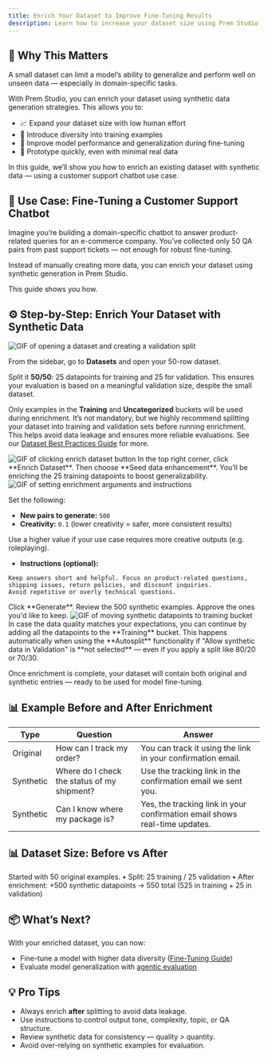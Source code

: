 ```yaml
---
title: Enrich Your Dataset to Improve Fine-Tuning Results
description: Learn how to increase your dataset size using Prem Studio's data enrichment tools for better model training and generalization.
---
```


## 🧠 Why This Matters

A small dataset can limit a model’s ability to generalize and perform well on unseen data — especially in domain-specific tasks.

With Prem Studio, you can enrich your dataset using synthetic data generation strategies. This allows you to:
- 📈 Expand your dataset size with low human effort
- 🧠 Introduce diversity into training examples
- 🚀 Improve model performance and generalization during fine-tuning
- 🧪 Prototype quickly, even with minimal real data

In this guide, we’ll show you how to enrich an existing dataset with synthetic data — using a customer support chatbot use case.


## 💼 Use Case: Fine-Tuning a Customer Support Chatbot

Imagine you’re building a domain-specific chatbot to answer product-related queries for an e-commerce company. You’ve collected only 50 QA pairs from past support tickets — not enough for robust fine-tuning.

Instead of manually creating more data, you can enrich your dataset using synthetic generation in Prem Studio.

This guide shows you how.


## ⚙️ Step-by-Step: Enrich Your Dataset with Synthetic Data

<Steps>
<Step title="Select Your Dataset and Perform a 50/50 Split">
<img src="https://static.premai.io/prem-saas-docs/guides/datasets/select-dataset-and-split.gif" alt="GIF of opening a dataset and creating a validation split" />


From the sidebar, go to **Datasets** and open your 50-row dataset.

Split it **50/50**: 25 datapoints for training and 25 for validation.
This ensures your evaluation is based on a meaningful validation size, despite the small dataset.

Only examples in the **Training** and **Uncategorized** buckets will be used during enrichment.
<Warning>
It’s not mandatory, but we highly recommend splitting your dataset into training and validation sets before running enrichment. This helps avoid data leakage and ensures more reliable evaluations.
See our [Dataset Best Practices Guide](/guides/dataset-best-practices) for more.
</Warning>
</Step>

<Step title="Launch the Enrichment Workflow">
<img src="https://static.premai.io/prem-saas-docs/guides/datasets/click-enrich.gif" alt="GIF of clicking enrich dataset button" />
In the top right corner, click **Enrich Dataset**. Then choose **Seed data enhancement**.
You’ll be enriching the 25 training datapoints to boost generalizability.
</Step>

<Step title="Define Enrichment Settings and (Optional) Instructions">
<img src="https://static.premai.io/prem-saas-docs/guides/datasets/custom-instructions-enrich.gif" alt="GIF of setting enrichment arguments and instructions" />

Set the following:

- **New pairs to generate:** `500`
- **Creativity:** `0.1` (lower creativity = safer, more consistent results)

Use a higher value if your use case requires more creative outputs (e.g. roleplaying).

- **Instructions (optional):**
```
Keep answers short and helpful. Focus on product-related questions, shipping issues, return policies, and discount inquiries.
Avoid repetitive or overly technical questions.
```
</Step>

<Step title="Review and Approve Synthetic Examples">
Click **Generate**. Review the 500 synthetic examples.
Approve the ones you'd like to keep.
</Step>

<Step title="Add Synthetic Datapoint to Training Bucket">
<img src="https://static.premai.io/prem-saas-docs/guides/datasets/synthetic-to-training-bucket.gif" alt="GIF of moving synthetic datapoints to training bucket" />
In case the data quality matches your expectations, you can continue by adding all the datapoints to the **Training** bucket.

<Warning>
This happens automatically when using the **Autosplit** functionality if "Allow synthetic data in Validation" is **not selected** — even if you apply a split like 80/20 or 70/30.
</Warning>
</Step>

</Steps>

Once enrichment is complete, your dataset will contain both original and synthetic entries — ready to be used for model fine-tuning.


## 📊 Example Before and After Enrichment

| Type       | Question | Answer |
|------------|----------|--------|
| Original   | How can I track my order? | You can track it using the link in your confirmation email. |
| Synthetic  | Where do I check the status of my shipment? | Use the tracking link in the confirmation email we sent you. |
| Synthetic  | Can I know where my package is? | Yes, the tracking link in your confirmation email shows real-time updates. |

## 📊 Dataset Size: Before vs After

Started with 50 original examples.
	•	Split: 25 training / 25 validation
	•	After enrichment: +500 synthetic datapoints → 550 total (525 in training + 25 in validation)


## 📦 What’s Next?

With your enriched dataset, you can now:
- Fine-tune a model with higher data diversity ([Fine-Tuning Guide](../../finetuning/get-started))
- Evaluate model generalization with [agentic evaluation](../../evaluations/get-started)


## 💡 Pro Tips

- Always enrich **after** splitting to avoid data leakage.
- Use instructions to control output tone, complexity, topic, or QA structure.
- Review synthetic data for consistency — quality > quantity.
- Avoid over-relying on synthetic examples for evaluation.
